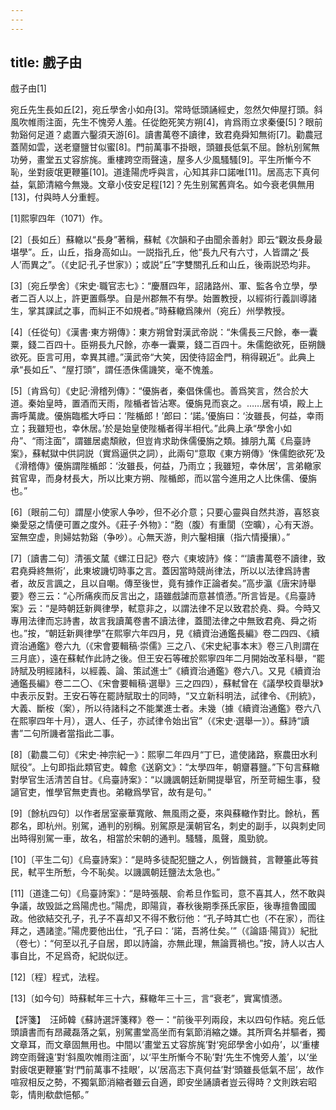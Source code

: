 ```yaml
---
---
---
```

title: 戲子由
---



戲子由[1]


宛丘先生長如丘[2]，宛丘學舍小如舟[3]。常時低頭誦經史，忽然欠伸屋打頭。斜風吹帷雨注面，先生不愧旁人羞。任從飽死笑方朔[4]，肯爲雨立求秦優[5]？眼前勃谿何足道？處置六鑿須天游[6]。讀書萬卷不讀律，致君堯舜知無術[7]。勸農冠蓋鬧如雲，送老齏鹽甘似蜜[8]。門前萬事不掛眼，頭雖長低氣不屈。餘杭别駕無功勞，畫堂五丈容旂旄。重樓跨空雨聲遠，屋多人少風騷騷[9]。平生所慚今不恥，坐對疲氓更鞭箠[10]。道逢陽虎呼與言，心知其非口諾唯[11]。居高志下真何益，氣節清縮今無幾。文章小伎安足程[12]？先生别駕舊齊名。如今衰老俱無用[13]，付與時人分重輕。

[1]熙寧四年（1071）作。

[2]〔長如丘〕蘇轍以“長身”著稱，蘇軾《次韻和子由聞余善射》即云“觀汝長身最堪學”。丘，山丘，指身高如山。一説指孔丘，他“長九尺有六寸，人皆謂之‘長人’而異之”。（《史記·孔子世家》）；或説“丘”字雙關孔丘和山丘，後兩説恐均非。

[3]〔宛丘學舍〕《宋史·職官志七》：“慶曆四年，詔諸路州、軍、監各令立學，學者二百人以上，許更置縣學。自是州郡無不有學。始置教授，以經術行義訓導諸生，掌其課試之事，而糾正不如規者。”時蘇轍爲陳州（宛丘）州學教授。

[4]〔任從句〕《漢書·東方朔傳》：東方朔曾對漢武帝説：“朱儒長三尺餘，奉一囊粟，錢二百四十。臣朔長九尺餘，亦奉一囊粟，錢二百四十。朱儒飽欲死，臣朔饑欲死。臣言可用，幸異其禮。”漢武帝“大笑，因使待詔金門，稍得親近”。此典上承“長如丘”、“屋打頭”，謂任憑侏儒譏笑，毫不愧羞。

[5]〔肯爲句〕《史記·滑稽列傳》：“優旃者，秦倡侏儒也。善爲笑言，然合於大道。秦始皇時，置酒而天雨，陛楯者皆沾寒。優旃見而哀之。……居有頃，殿上上壽呼萬歲。優旃臨檻大呼曰：‘陛楯郎！’郎曰：‘諾。’優旃曰：‘汝雖長，何益，幸雨立；我雖短也，幸休居。’於是始皇使陛楯者得半相代。”此典上承“學舍小如舟”、“雨注面”，謂雖居處頽敝，但豈肯求助侏儒優旃之類。據朋九萬《烏臺詩案》，蘇軾獄中供詞説（實爲逼供之詞），此兩句“意取《東方朔傳》‘侏儒飽欲死’及《滑稽傳》優旃謂陛楯郎：‘汝雖長，何益，乃雨立；我雖短，幸休居’，言弟轍家貧官卑，而身材長大，所以比東方朔、陛楯郎，而以當今進用之人比侏儒、優旃也。”

[6]〔眼前二句〕謂屋小使家人争吵，但不必介意；只要心靈與自然共游，喜怒哀樂愛惡之情便可置之度外。《莊子·外物》：“胞（腹）有重閬（空曠），心有天游。室無空虚，則婦姑勃谿（争吵）。心無天游，則六鑿相攘（指六情擾攘）。”

[7]〔讀書二句〕清張文檒《螺江日記》卷六《東坡詩》條：“‘讀書萬卷不讀律，致君堯舜終無術’，此東坡譏切時事之言。蓋因當時競尚律法，所以以法律爲詩書者，故反言諷之，且以自嘲。傳至後世，竟有據作正論者矣。”高步瀛《唐宋詩舉要》卷三云：“心所痛疾而反言出之，語雖戲謔而意甚憤懣。”所言皆是。《烏臺詩案》云：“是時朝廷新興律學，軾意非之，以謂法律不足以致君於堯、舜。今時又專用法律而忘詩書，故言我讀萬卷書不讀法律，蓋聞法律之中無致君堯、舜之術也。”按，“朝廷新興律學”在熙寧六年四月，見《續資治通鑑長編》卷二四四、《續資治通鑑》卷六九（《宋會要輯稿·崇儒》三之八、《宋史紀事本末》卷三八則謂在三月底），遠在蘇軾作此詩之後。但王安石等確於熙寧四年二月開始改革科舉，“罷詩賦及明經諸科，以經義、論、策試進士”《續資治通鑑》卷六八。又見《續資治通鑑長編》卷二二〇、《宋會要輯稿·選舉》三之四四），蘇軾曾在《議學校貢舉狀》中表示反對。王安石等在罷詩賦取士的同時，“又立新科明法，試律令、《刑統》，大義、斷桉（案），所以待諸科之不能業進士者。未幾（據《續資治通鑑》卷六八在熙寧四年十月），選人、任子，亦試律令始出官”（《宋史·選舉一》）。蘇詩“讀書”二句所譏者當指此二事。

[8]〔勸農二句〕《宋史·神宗紀一》：熙寧二年四月“丁巳，遣使諸路，察農田水利賦役”。上句即指此類官吏。韓愈《送窮文》：“太學四年，朝齏暮鹽。”下句言蘇轍對學官生活清苦自甘。《烏臺詩案》：“以譏諷朝廷新開提舉官，所至苛細生事，發讁官吏，惟學官無吏責也。弟轍爲學官，故有是句。”

[9]〔餘杭四句〕以作者居室豪華寬敞、無風雨之憂，來與蘇轍作對比。餘杭，舊郡名，即杭州。别駕，通判的别稱。别駕原是漢朝官名，刺史的副手，以與刺史同出時得别駕一車，故名，相當於宋朝的通判。騷騷，風聲，風勁貌。

[10]〔平生二句〕《烏臺詩案》：“是時多徒配犯鹽之人，例皆饑貧，言鞭箠此等貧民，軾平生所慙，今不恥矣。以譏諷朝廷鹽法太急也。”

[11]〔道逢二句〕《烏臺詩案》：“是時張靚、俞希旦作監司，意不喜其人，然不敢與争議，故毁詆之爲陽虎也。”陽虎，即陽貨，春秋後期季孫氏家臣，後專擅魯國國政。他欲結交孔子，孔子不喜却又不得不敷衍他：“孔子時其亡也（不在家），而往拜之，遇諸塗。”陽虎要他出仕，“孔子曰：‘諾，吾將仕矣。’”（《論語·陽貨》）紀批（卷七）：“何至以孔子自居，即以詩論，亦無此理，無論賈禍也。”按，詩人以古人事自比，不足爲奇，紀説似迂。

[12]〔程〕程式，法程。

[13]〔如今句〕時蘇軾年三十六，蘇轍年三十三，言“衰老”，實寓憤懣。

【評箋】　汪師韓《蘇詩選評箋釋》卷一：“前後平列兩段，末以四句作結。宛丘低頭讀書而有昂藏磊落之氣，别駕畫堂高坐而有氣節消縮之嫌。其所齊名并驅者，獨文章耳，而文章固無用也。中間以‘畫堂五丈容旂旄’對‘宛邱學舍小如舟’，以‘重樓跨空雨聲遠’對‘斜風吹帷雨注面’，以‘平生所慚今不恥’對‘先生不愧旁人羞’，以‘坐對疲氓更鞭箠’對‘門前萬事不挂眼’，以‘居高志下真何益’對‘頭雖長低氣不屈’，故作喧寂相反之勢，不獨氣節消縮者雖云自適，即安坐誦讀者豈云得時？文則跌宕昭彰，情則欷歔悒郁。”